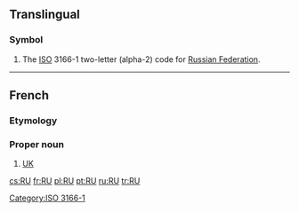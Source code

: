 {{also|Appendix:Variations of "ru"}}
==Translingual==

===Symbol===
{{head|mul|symbol}}

# The [[ISO]] 3166-1 two-letter (alpha-2) code for [[Russian Federation]].

[[Category:ISO 3166-1]]

----

==French==

===Etymology===
{{initialism of|Royaume-Uni|lang=fr}}

===Proper noun===
{{fr-proper noun|m}}

# [[UK]] {{gloss|United Kingdom}}

[[cs:RU]]
[[fr:RU]]
[[pl:RU]]
[[pt:RU]]
[[ru:RU]]
[[tr:RU]]